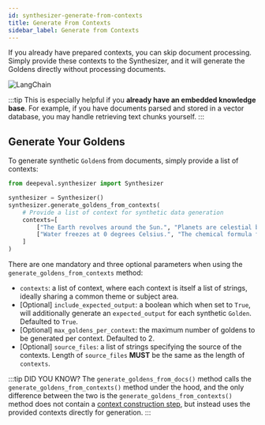 ```yaml
---
id: synthesizer-generate-from-contexts
title: Generate From Contexts
sidebar_label: Generate from Contexts
---
```


If you already have prepared contexts, you can skip document processing. Simply provide these contexts to the Synthesizer, and it will generate the Goldens directly without processing documents.

<div
  style={{
    display: "flex",
    alignItems: "center",
    justifyContent: "center",
  }}
>
  <img
    src="https://confident-bucket.s3.amazonaws.com/synthesize-from-contexts.svg"
    alt="LangChain"
    style={{
      marginTop: "20px",
      marginBottom: "50px",
      height: "auto",
      maxHeight: "800px",
    }}
  />
</div>

:::tip
This is especially helpful if you **already have an embedded knowledge base**. For example, if you have documents parsed and stored in a vector database, you may handle retrieving text chunks yourself.
:::

## Generate Your Goldens

To generate synthetic `Golden`s from documents, simply provide a list of contexts:

```python
from deepeval.synthesizer import Synthesizer

synthesizer = Synthesizer()
synthesizer.generate_goldens_from_contexts(
    # Provide a list of context for synthetic data generation
    contexts=[
        ["The Earth revolves around the Sun.", "Planets are celestial bodies."],
        ["Water freezes at 0 degrees Celsius.", "The chemical formula for water is H2O."],
    ]
)
```

There are one mandatory and three optional parameters when using the `generate_goldens_from_contexts` method:

- `contexts`: a list of context, where each context is itself a list of strings, ideally sharing a common theme or subject area.
- [Optional] `include_expected_output`: a boolean which when set to `True`, will additionally generate an `expected_output` for each synthetic `Golden`. Defaulted to `True`.
- [Optional] `max_goldens_per_context`: the maximum number of goldens to be generated per context. Defaulted to 2.
- [Optional] `source_files`: a list of strings specifying the source of the contexts. Length of `source_files` **MUST** be the same as the length of `contexts`.

:::tip DID YOU KNOW?
The `generate_goldens_from_docs()` method calls the `generate_goldens_from_contexts()` method under the hood, and the only difference between the two is the `generate_goldens_from_contexts()` method does not contain a [context construction step](synthesizer-generate-from-docs#how-does-context-construction-work), but instead uses the provided contexts directly for generation.
:::
